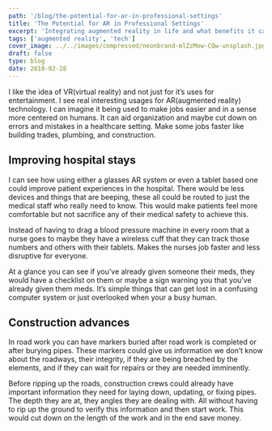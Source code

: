 ```yaml
---
path: '/blog/the-potential-for-ar-in-professional-settings'
title: 'The Potential for AR in Professional Settings'
excerpt: 'Integrating augmented reality in life and what benefits it can bring'
tags: ['augmented reality', 'tech']
cover_image: ../../images/compressed/neonbrand-mlZzMow-CQw-unsplash.jpg
draft: false
type: blog
date: 2018-02-28
---
```


I like the idea of VR(virtual reality) and not just for it’s uses for entertainment. I see real interesting usages for AR(augmented reality) technology. I can imagine it being used to make jobs easier and in a sense more centered on humans. It can aid organization and maybe cut down on errors and mistakes in a healthcare setting. Make some jobs faster like building trades, plumbing, and construction.

## Improving hospital stays

I can see how using either a glasses AR system or even a tablet based one could improve patient experiences in the hospital. There would be less devices and things that are beeping, these all could be routed to just the medical staff who really need to know. This would make patients feel more comfortable but not sacrifice any of their medical safety to achieve this.

Instead of having to drag a blood pressure machine in every room that a nurse goes to maybe they have a wireless cuff that they can track those numbers and others with their tablets. Makes the nurses job faster and less disruptive for everyone.

At a glance you can see if you’ve already given someone their meds, they would have a checklist on them or maybe a sign warning you that you’ve already given them meds. It’s simple things that can get lost in a confusing computer system or just overlooked when your a busy human.

## Construction advances

In road work you can have markers buried after road work is completed or after burying pipes. These markers could give us information we don’t know about the roadways, their integrity, if they are being breached by the elements, and if they can wait for repairs or they are needed imminently.

Before ripping up the roads, construction crews could already have important information they need for laying down, updating, or fixing pipes. The depth they are at, they angles they are dealing with. All without having to rip up the ground to verify this information and then start work. This would cut down on the length of the work and in the end save money.

